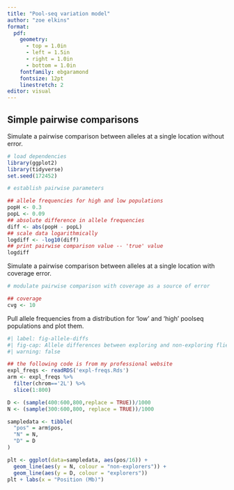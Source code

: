 ```yaml
---
title: "Pool-seq variation model"
author: "zoe elkins"
format:
  pdf:
    geometry:
      - top = 1.0in
      - left = 1.5in
      - right = 1.0in
      - bottom = 1.0in
    fontfamily: ebgaramond
    fontsize: 12pt
    linestretch: 2
editor: visual
---
```


## Simple pairwise comparisons

Simulate a pairwise comparison between alleles at a single location without error.

```r
# load dependencies
library(ggplot2)
library(tidyverse)
set.seed(172452)

# establish pairwise parameters

## allele frequencies for high and low populations
popH <- 0.3
popL <- 0.09
## absolute difference in allele frequencies
diff <- abs(popH - popL)
## scale data logarithmically
logdiff <- -log10(diff)
## print pairwise comparison value -- 'true' value
logdiff
```

Simulate a pairwise comparison between alleles at a single location with coverage error.

```r
# modulate pairwise comparison with coverage as a source of error

## coverage
cvg <- 10
```

Pull allele frequencies from a distribution for 'low' and 'high' poolseq populations and plot them.

```r
#| label: fig-allele-diffs
#| fig-cap: Allele differences between exploring and non-exploring flies. 
#| warning: false

## the following code is from my professional website
expl_freqs <- readRDS('expl-freqs.Rds')
arm <- expl_freqs %>% 
  filter(chrom=='2L') %>% 
  slice(1:800)

D <- (sample(400:600,800,replace = TRUE))/1000
N <- (sample(300:600,800, replace = TRUE))/1000

sampledata <- tibble(
  "pos" = arm$pos,
  "N" = N,
  "D" = D
)

plt <- ggplot(data=sampledata, aes(pos/16)) + 
  geom_line(aes(y = N, colour = "non-explorers")) +
  geom_line(aes(y = D, colour = "explorers"))
plt + labs(x = "Position (Mb)")
```
